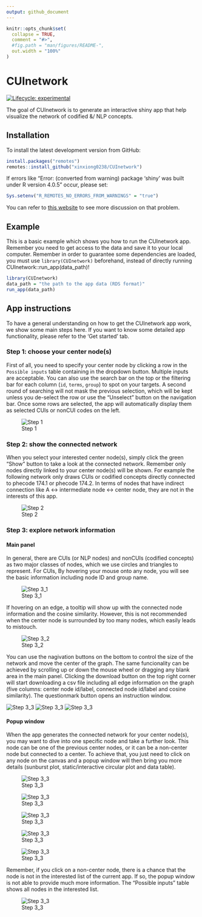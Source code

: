 ```yaml
---
output: github_document
---
```


<!-- README.md is generated from README.Rmd. Please edit that file -->

```r
knitr::opts_chunk$set(
  collapse = TRUE,
  comment = "#>",
  #fig.path = "man/figures/README-",
  out.width = "100%"
)
```

# CUInetwork

<!-- badges: start -->
[![Lifecycle: experimental](https://img.shields.io/badge/lifecycle-experimental-orange.svg)](https://lifecycle.r-lib.org/articles/stages.html#experimental)
<!-- badges: end -->

The goal of CUInetwork is to generate an interactive shiny app that help visualize the network of codified &/ NLP concepts.

## Installation

To install the latest development version from GitHub:

``` r
install.packages("remotes")
remotes::install_github("xinxiong0238/CUInetwork")
```
If errors like "Error: (converted from warning) package 'shiny' was built under R version 4.0.5" occur, please set:

``` r
Sys.setenv("R_REMOTES_NO_ERRORS_FROM_WARNINGS" = "true")
```
You can refer to [this website](https://github.com/r-lib/remotes/issues/403) to see more discussion on that problem.


## Example

This is a basic example which shows you how to run the CUInetwork app. Remember you need to get access to the data and save it to your local computer. Remember in order to guarantee some dependencies are loaded, you must use `library(CUInetwork)` beforehand, instead of directly running CUInetwork::run_app(data_path)!

```r
library(CUInetwork)
data_path = "the path to the app data (RDS format)"
run_app(data_path)
```


## App instructions

To have a general understanding on how to get the CUInetwork app work, we show some main steps here. If you want to know some detailed app functionality, please refer to the 'Get started' tab.


### Step 1: choose your center node(s)

First of all, you need to specify your center node by clicking a row in the `Possible inputs` table containing in the dropdown button. Multiple inputs are acceptable. You can also use the search bar on the top or the filtering bar for each column (`id`, `terms`, `group`) to spot on your targets. A second round of searching will not mask the previous selection, which will be kept unless you de-select the row or use the "Unselect" button on the navigation bar. Once some rows are selected, the app will automatically display them as selected CUIs or nonCUI codes on the left.

![Step 1](img/step1.png)

### Step 2: show the connected network

When you select your interested center node(s), simply click the green "Show" button to take a look at the connected network. Remember only nodes directly linked to your center node(s) will be shown. For example the following network only draws CUIs or codified concepts directly connected to phecode 174.1 or phecode 174.2. In terms of nodes that have indirect connection like A <-> intermediate node <-> center node, they are not in the interests of this app.

![Step 2](img/step2.png)


### Step 3: explore network information

#### Main panel
In general, there are CUIs (or NLP nodes) and nonCUIs (codified concepts) as two major classes of nodes, which we use circles and triangles to represent. For CUIs,  By hovering your mouse onto any node, you will see the basic information including node ID and group name. 

![Step 3_1](img/step3.jpg)

If hovering on an edge, a tooltip will show up with the connected node information and the cosine similarity. However, this is not recommended when the center node is surrounded by too many nodes, which easily leads to mistouch.

![Step 3_2](img/step3_2.jpg)


You can use the nagivation buttons on the bottom to control the size of the network and move the center of the graph. The same funcionality can be achieved by scrolling up or down the mouse wheel or dragging any blank area in the main panel. Clicking the download button on the top right corner will start downloading a csv file including all edge information on the graph (five columns: center node id/label, connected node id/label and cosine similarity). The questionmark button opens an instruction window.

![Step 3_3](img/step3_3.jpg) ![Step 3_3](img/step3_4.jpg) ![Step 3_3](img/step3_5.jpg)



#### Popup window
When the app generates the connected network for your center node(s), you may want to dive into one specific node and take a further look. This node can be one of the previous center nodes, or it can be a non-center node but connected to a center. To achieve that, you just need to click on any node on the canvas and a popup window will then bring you more details (sunburst plot, static/interactive circular plot and data table). 

![Step 3_3](img/step3_10.jpg) 

![Step 3_3](img/step3_6.jpg) 


![Step 3_3](img/step3_7.jpg)


![Step 3_3](img/step3_8.jpg)

![Step 3_3](img/step3_9.jpg)


Remember, if you click on a non-center node, there is a chance that the node is not in the interested list of the current app. If so, the popup window is not able to provide much more information. The "Possible inputs" table shows all nodes in the interested list.

![Step 3_3](img/step3_11.jpg)
